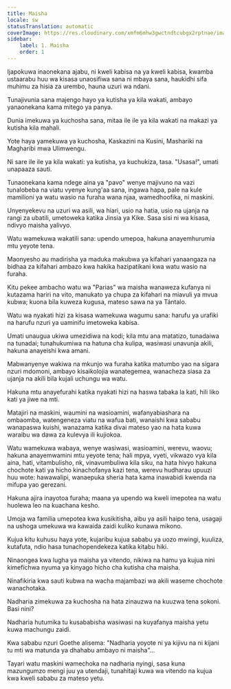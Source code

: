 ```yaml
---
title: Maisha
locale: sw
statusTranslation: automatic
coverImage: https://res.cloudinary.com/xmfm6mhw3gwctndtcubgx2rptnae/image/upload/v1741354419/small_cover_la_gran_rebelion_28716e29d2.webp
sidebar:
    label: 1. Maisha
    order: 1
---
```

Ijapokuwa inaonekana ajabu, ni kweli kabisa na ya kweli kabisa, kwamba ustaarabu huu wa kisasa unaosifiwa sana ni mbaya sana, haukidhi sifa muhimu za hisia za urembo, hauna uzuri wa ndani.

Tunajivunia sana majengo hayo ya kutisha ya kila wakati, ambayo yanaonekana kama mitego ya panya.

Dunia imekuwa ya kuchosha sana, mitaa ile ile ya kila wakati na makazi ya kutisha kila mahali.

Yote haya yamekuwa ya kuchosha, Kaskazini na Kusini, Mashariki na Magharibi mwa Ulimwengu.

Ni sare ile ile ya kila wakati: ya kutisha, ya kuchukiza, tasa. "Usasa!", umati unapaaza sauti.

Tunaonekana kama ndege aina ya "pavo" wenye majivuno na vazi tunalobeba na viatu vyenye kung'aa sana, ingawa hapa, pale na kule mamilioni ya watu wasio na furaha wana njaa, wamedhoofika, ni maskini.

Unyenyekevu na uzuri wa asili, wa hiari, usio na hatia, usio na ujanja na rangi za ubatili, umetoweka katika Jinsia ya Kike. Sasa sisi ni wa kisasa, ndivyo maisha yalivyo.

Watu wamekuwa wakatili sana: upendo umepoa, hakuna anayemhurumia mtu yeyote tena.

Maonyesho au madirisha ya maduka makubwa ya kifahari yanaangaza na bidhaa za kifahari ambazo kwa hakika hazipatikani kwa watu wasio na furaha.

Kitu pekee ambacho watu wa "Parias" wa maisha wanaweza kufanya ni kutazama hariri na vito, manukato ya chupa za kifahari na miavuli ya mvua kubwa; kuona bila kuweza kugusa, mateso sawa na ya Tántalo.

Watu wa nyakati hizi za kisasa wamekuwa wagumu sana: harufu ya urafiki na harufu nzuri ya uaminifu imetoweka kabisa.

Umati unaugua ukiwa umezidiwa na kodi; kila mtu ana matatizo, tunadaiwa na tunadai; tunahukumiwa na hatuna cha kulipa, wasiwasi unavunja akili, hakuna anayeishi kwa amani.

Mabwanyenye wakiwa na mkunjo wa furaha katika matumbo yao na sigara nzuri mdomoni, ambayo kisaikolojia wanategemea, wanacheza siasa za ujanja na akili bila kujali uchungu wa watu.

Hakuna mtu anayefurahi katika nyakati hizi na haswa tabaka la kati, hili liko kati ya jiwe na mti.

Matajiri na maskini, waumini na wasioamini, wafanyabiashara na ombaomba, watengeneza viatu na wafua bati, wanaishi kwa sababu wanapaswa kuishi, wanazama katika divai mateso yao na hata kuwa waraibu wa dawa za kulevya ili kujiokoa.

Watu wamekuwa wabaya, wenye wasiwasi, wasioamini, werevu, waovu; hakuna anayemwamini mtu yeyote tena; hali mpya, vyeti, vikwazo vya kila aina, hati, vitambulisho, nk, vinavumbuliwa kila siku, na hata hivyo hakuna chochote kati ya hicho kinachofanya kazi tena, werevu hudharau upuuzi huu wote: hawawalipi, wanaepuka sheria hata kama inawabidi kwenda na mifupa yao gerezani.

Hakuna ajira inayotoa furaha; maana ya upendo wa kweli imepotea na watu huolewa leo na kuachana kesho.

Umoja wa familia umepotea kwa kusikitisha, aibu ya asili haipo tena, usagaji na ushoga umekuwa wa kawaida zaidi kuliko kunawa mikono.

Kujua kitu kuhusu haya yote, kujaribu kujua sababu ya uozo mwingi, kuuliza, kutafuta, ndio hasa tunachopendekeza katika kitabu hiki.

Ninaongea kwa lugha ya maisha ya vitendo, nikiwa na hamu ya kujua nini kimefichwa nyuma ya kinyago hicho cha kutisha cha maisha.

Ninafikiria kwa sauti kubwa na wacha majambazi wa akili waseme chochote wanachotaka.

Nadharia zimekuwa za kuchosha na hata zinauzwa na kuuzwa tena sokoni. Basi nini?

Nadharia hutumika tu kusababisha wasiwasi na kuyafanya maisha yetu kuwa machungu zaidi.

Kwa sababu nzuri Goethe alisema: "Nadharia yoyote ni ya kijivu na ni kijani tu mti wa matunda ya dhahabu ambayo ni maisha"...

Tayari watu maskini wamechoka na nadharia nyingi, sasa kuna mazungumzo mengi juu ya utendaji, tunahitaji kuwa wa vitendo na kujua kwa kweli sababu za mateso yetu.

